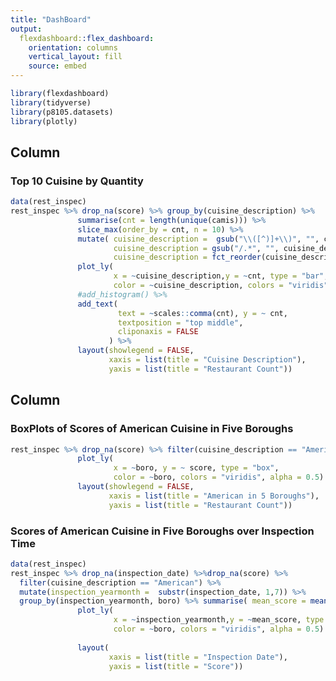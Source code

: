 ```yaml
---
title: "DashBoard"
output: 
  flexdashboard::flex_dashboard:
    orientation: columns
    vertical_layout: fill
    source: embed
---
```


```r
library(flexdashboard)
library(tidyverse)
library(p8105.datasets)
library(plotly)
```

Column {data-width=650}
-----------------------------------------------------------------------

### Top 10 Cuisine by Quantity

```r
data(rest_inspec)
rest_inspec %>% drop_na(score) %>% group_by(cuisine_description) %>%
               summarise(cnt = length(unique(camis))) %>% 
               slice_max(order_by = cnt, n = 10) %>% 
               mutate( cuisine_description =  gsub("\\([^)]+\\)", "", cuisine_description),
                       cuisine_description = gsub("/.*", "", cuisine_description),
                       cuisine_description = fct_reorder(cuisine_description, cnt))%>% 
               plot_ly(
                       x = ~cuisine_description,y = ~cnt, type = "bar", 
                       color = ~cuisine_description, colors = "viridis", alpha = 0.5)  %>% 
               #add_histogram() %>%
               add_text(
                        text = ~scales::comma(cnt), y = ~ cnt, 
                        textposition = "top middle", 
                        cliponaxis = FALSE
                      ) %>%
               layout(showlegend = FALSE,
                      xaxis = list(title = "Cuisine Description"),
                      yaxis = list(title = "Restaurant Count"))

```



Column {data-width=350}
-----------------------------------------------------------------------
### BoxPlots of Scores of American Cuisine in Five Boroughs

```r
rest_inspec %>% drop_na(score) %>% filter(cuisine_description == "American") %>%
               plot_ly(
                       x = ~boro, y = ~ score, type = "box", 
                       color = ~boro, colors = "viridis", alpha = 0.5)  %>% 
               layout(showlegend = FALSE,
                      xaxis = list(title = "American in 5 Boroughs"),
                      yaxis = list(title = "Restaurant Count"))
```
### Scores of American Cuisine in Five Boroughs over Inspection Time

```r
data(rest_inspec)
rest_inspec %>% drop_na(inspection_date) %>%drop_na(score) %>%  
  filter(cuisine_description == "American") %>%
  mutate(inspection_yearmonth =  substr(inspection_date, 1,7)) %>% 
  group_by(inspection_yearmonth, boro) %>% summarise( mean_score = mean(score),.groups = "keep") %>% 
               plot_ly(
                       x = ~inspection_yearmonth,y = ~mean_score, type = 'scatter' , mode = 'markers' ,
                       color = ~boro, colors = "viridis", alpha = 0.5)  %>% 
               
               layout(
                      xaxis = list(title = "Inspection Date"),
                      yaxis = list(title = "Score"))

```

